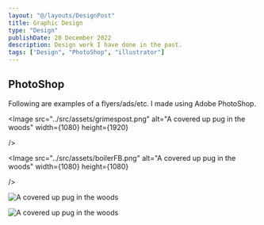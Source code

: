 ```yaml
---
layout: "@/layouts/DesignPost"
title: Graphic Design
type: "Design"
publishDate: 20 December 2022
description: Design work I have done in the past.
tags: ["Design", "PhotoShop", "illustrator"]
---
```



## PhotoShop


Following are examples of a flyers/ads/etc. I made using Adobe PhotoShop. 

<Image
	src="../src/assets/grimespost.png"
	alt="A covered up pug in the woods"
	width={1080}
	height={1920}

/>

<Image
	src="../src/assets/boilerFB.png"
	alt="A covered up pug in the woods"
	width={1080}
	height={1080}

/>

<Image
	src="../src/assets/MERCHTWT.png"
	alt="A covered up pug in the woods"
	width={1920}
	height={1080}
/>

<Image
	src="../src/assets/SC2.png"
	alt="A covered up pug in the woods"
	width={1080}
	height={1080}
/>


